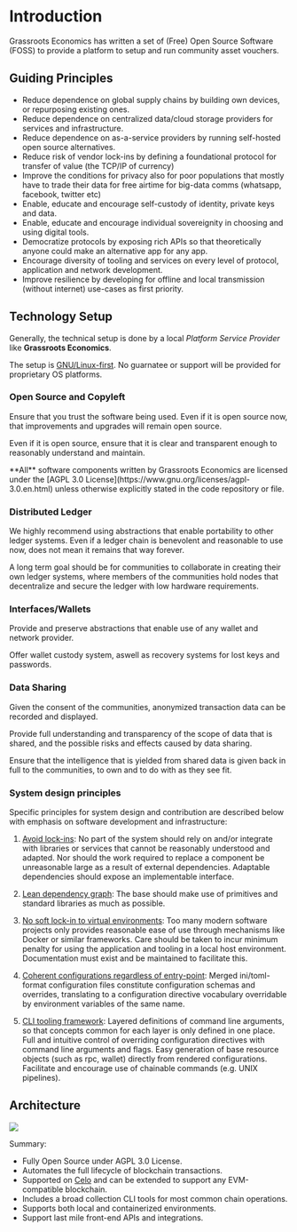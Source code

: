 
# Introduction
 
Grassroots Economics has written a set of (Free) Open Source Software (FOSS) to provide a platform to setup and run community asset vouchers.

## Guiding Principles

* Reduce dependence on global supply chains by building own devices, or repurposing existing ones.
* Reduce dependence on centralized data/cloud storage providers for services and infrastructure.
* Reduce dependence on as-a-service providers by running self-hosted open source alternatives.
* Reduce risk of vendor lock-ins by defining a foundational protocol for transfer of value (the TCP/IP of currency)
* Improve the conditions for privacy also for poor populations that mostly have to trade their data for free airtime for big-data comms (whatsapp, facebook, twitter etc)
* Enable, educate and encourage self-custody of identity, private keys and data.
* Enable, educate and encourage individual sovereignity in choosing and using digital tools.
* Democratize protocols by exposing rich APIs so that theoretically anyone could make an alternative app for any app.
* Encourage diversity of tooling and services on every level of protocol, application and network development.
* Improve resilience by developing for offline and local transmission (without internet) use-cases as first priority.

## Technology Setup

Generally, the technical setup is done by a local *Platform Service Provider* like **Grassroots Economics**.

The setup is <ins>GNU/Linux-first</ins>. No guarnatee or support will be provided for proprietary OS platforms.

### Open Source and Copyleft

Ensure that you trust the software being used. Even if it is open source now, that improvements and upgrades will remain open source.

Even if it is open source, ensure that it is clear and transparent enough to reasonably understand and maintain.

<Callout type="info" emoji="ℹ️">
  **All** software components written by Grassroots Economics are licensed under the [AGPL 3.0 License](https://www.gnu.org/licenses/agpl-3.0.en.html) unless otherwise explicitly stated in the code repository or file.
</Callout>

### Distributed Ledger

We highly recommend using abstractions that enable portability to other ledger systems. Even if a ledger chain is benevolent and reasonable to use now, does not mean it remains that way forever.

A long term goal should be for communities to collaborate in creating their own ledger systems, where members of the communities hold nodes that decentralize and secure the ledger with low hardware requirements.

### Interfaces/Wallets

Provide and preserve abstractions that enable use of any wallet and network provider.

Offer wallet custody system, aswell as recovery systems for lost keys and passwords.

### Data Sharing

Given the consent of the communities, anonymized transaction data can be recorded and displayed.

Provide full understanding and transparency of the scope of data that is shared, and the possible risks and effects caused by data sharing.

Ensure that the intelligence that is yielded from shared data is given back in full to the communities, to own and to do with as they see fit.


### System design principles

Specific principles for system design and contribution are described below with emphasis on software development and infrastructure:

1. <ins>Avoid lock-ins</ins>: No part of the system should rely on and/or integrate with libraries or services that cannot be reasonably understood and adapted. Nor should the work required to replace a component be unreasonable large as a result of external dependencies. Adaptable dependencies should expose an implementable interface.

2. <ins>Lean dependency graph</ins>: The base should make use of primitives and standard libraries as much as possible.

3. <ins>No soft lock-in to virtual environments</ins>: Too many modern software projects only provides reasonable ease of use through mechanisms like Docker or similar frameworks. Care should be taken to incur minimum penalty for using the application and tooling in a local host environment. Documentation must exist and be maintained to facilitate this.

4. <ins>Coherent configurations regardless of entry-point</ins>: Merged ini/toml-format configuration files constitute configuration schemas and overrides, translating to a configuration directive vocabulary overridable by environment variables of the same name.

5. <ins>CLI tooling framework</ins>: Layered definitions of command line arguments, so that concepts common for each layer is only defined in one place. Full and intuitive control of overriding configuration directives with command line arguments and flags. Easy generation of base resource objects (such as rpc, wallet) directly from rendered configurations. Facilitate and encourage use of chainable commands (e.g. UNIX pipelines).


## Architecture

![](/high_level_overview.png)

Summary:

- Fully Open Source under AGPL 3.0 License.
- Automates the full lifecycle of blockchain transactions.
- Supported on [Celo](https://celo.org) and can be extended to support any EVM-compatible blockchain.
- Includes a broad collection CLI tools for most common chain operations.
- Supports both local and containerized environments.
- Support last mile front-end APIs and integrations.


